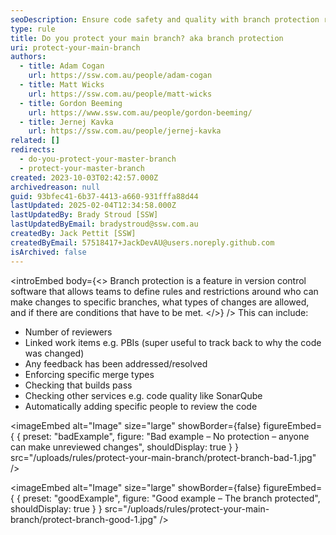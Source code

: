 ```yaml
---
seoDescription: Ensure code safety and quality with branch protection rules in Git.
type: rule
title: Do you protect your main branch? aka branch protection
uri: protect-your-main-branch
authors:
  - title: Adam Cogan
    url: https://ssw.com.au/people/adam-cogan
  - title: Matt Wicks
    url: https://ssw.com.au/people/matt-wicks
  - title: Gordon Beeming
    url: https://www.ssw.com.au/people/gordon-beeming/
  - title: Jernej Kavka
    url: https://ssw.com.au/people/jernej-kavka
related: []
redirects:
  - do-you-protect-your-master-branch
  - protect-your-master-branch
created: 2023-10-03T02:42:57.000Z
archivedreason: null
guid: 93bfec41-6b37-4413-a660-931fffa88d44
lastUpdated: 2025-02-04T12:34:58.000Z
lastUpdatedBy: Brady Stroud [SSW]
lastUpdatedByEmail: bradystroud@ssw.com.au
createdBy: Jack Pettit [SSW]
createdByEmail: 57518417+JackDevAU@users.noreply.github.com
isArchived: false
---
```


<introEmbed
  body={<>
Branch protection is a feature in version control software that allows teams to define rules and restrictions around who can make changes to specific branches, what types of changes are allowed, and if there are conditions that have to be met.
  </>}
/>
This can include:

* Number of reviewers
* Linked work items e.g. PBIs (super useful to track back to why the code was changed)
* Any feedback has been addressed/resolved
* Enforcing specific merge types
* Checking that builds pass
* Checking other services e.g. code quality like SonarQube
* Automatically adding specific people to review the code

<imageEmbed
  alt="Image"
  size="large"
  showBorder={false}
  figureEmbed={ {
    preset: "badExample",
    figure: "Bad example – No protection – anyone can make unreviewed changes",
    shouldDisplay: true
  } }
  src="/uploads/rules/protect-your-main-branch/protect-branch-bad-1.jpg"
/>

<imageEmbed
  alt="Image"
  size="large"
  showBorder={false}
  figureEmbed={ {
    preset: "goodExample",
    figure: "Good example – The branch protected",
    shouldDisplay: true
  } }
  src="/uploads/rules/protect-your-main-branch/protect-branch-good-1.jpg"
/>
